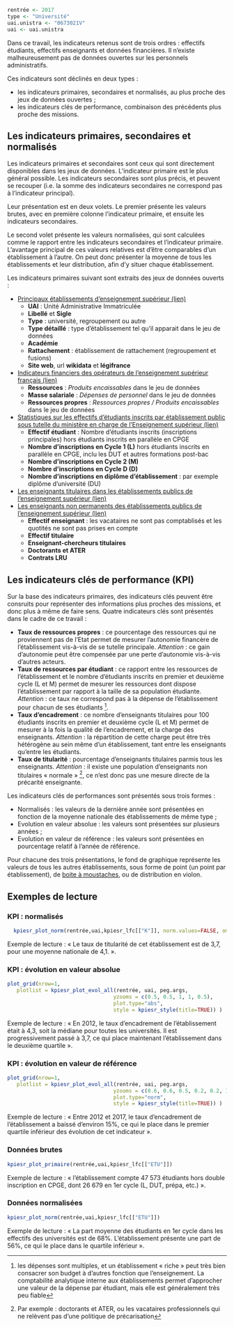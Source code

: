 
```r
rentrée <- 2017
type <- "Université"
uai.unistra <- "0673021V"
uai <- uai.unistra
```


Dans ce travail, les indicateurs retenus sont de trois ordres\ : effectifs étudiants, effectifs enseignants et données financières. Il n'existe malheureusement pas de données ouvertes sur les personnels administratifs. 

Ces indicateurs sont déclinés en deux types :

- les indicateurs primaires, secondaires et normalisés, au plus proche des jeux de données ouvertes ;
- les indicateurs clés de performance, combinaison des précédents plus proche des missions.

## Les indicateurs primaires, secondaires et normalisés

Les indicateurs primaires et secondaires sont ceux qui sont directement disponibles dans les jeux de données. L'indicateur primaire est le plus général possible. Les indicateurs secondaires sont plus précis, et peuvent se recouper (i.e. la somme des indicateurs secondaires ne correspond pas à l'indicateur principal).

Leur présentation est en deux volets. Le premier présente les valeurs brutes, avec en première colonne l'indicateur primaire, et ensuite les indicateurs secondaires. 

Le second volet présente les valeurs normalisées, qui sont calculées comme le rapport entre les indicateurs secondaires et l'indicateur primaire. L'avantage principal de ces valeurs relatives est d'être comparables d'un établissement à l'autre. On peut donc présenter la moyenne de tous les établissements et leur distribution, afin d'y situer chaque établissement.




Les indicateurs primaires suivant sont extraits des jeux de données ouverts :

- [Principaux établissements d'enseignement supérieur (lien)
](https://data.enseignementsup-recherche.gouv.fr/explore/dataset/fr-esr-principaux-etablissements-enseignement-superieur/)
  - __UAI__ : Unité Administrative Immatriculée
  - __Libellé__ et __Sigle__
  - __Type__ : université, regroupement ou autre
  - __Type détaillé__ : type d'établissement tel qu'il apparait dans le jeu de données
  - __Académie__
  - __Rattachement__ : établissement de rattachement (regroupement et fusions)
  - __Site web__, url __wikidata__ et __légifrance__

- [Indicateurs financiers des opérateurs de l’enseignement supérieur français (lien)
](https://data.enseignementsup-recherche.gouv.fr/explore/dataset/fr-esr-operateurs-indicateurs-financiers/)
   - __Ressources__ : _Produits encaissables_ dans le jeu de données
   - __Masse salariale__ : _Dépenses de personnel_ dans le jeu de données
   - __Ressources propres__ : _Ressources propres / Produits encaissables_ dans le jeu de données

- [Statistiques sur les effectifs d'étudiants inscrits par établissement public sous tutelle du ministère en charge de l'Enseignement supérieur (lien)](https://data.enseignementsup-recherche.gouv.fr/explore/dataset/fr-esr-statistiques-sur-les-effectifs-d-etudiants-inscrits-par-etablissement/)
   - __Effectif étudiant__ : Nombre d'étudiants inscrits (inscriptions principales) hors étudiants inscrits en parallèle en CPGE
   - __Nombre d'inscriptions en Cycle 1 (L)__ hors étudiants inscrits en parallèle en CPGE, inclu les DUT et autres formations post-bac
   - __Nombre d'inscriptions en Cycle 2 (M)__
   - __Nombre d'inscriptions en Cycle D (D)__
   - __Nombre d'inscriptions en diplôme d'établissement__ : par exemple diplôme d'université (DU)

- [Les enseignants titulaires dans les établissements publics de l'enseignement supérieur
(lien)](https://data.enseignementsup-recherche.gouv.fr/explore/dataset/fr-esr-enseignants-titulaires-esr-public/)
- [Les enseignants non permanents des établissements publics de l'enseignement supérieur
(lien)](https://data.enseignementsup-recherche.gouv.fr/explore/dataset/fr-esr-enseignants-nonpermanents-esr-public/)
   - __Effectif enseignant__ : les vacataires ne sont pas comptablisés et les quotités ne sont pas prises en compte
   - __Effectif titulaire__ 
   - __Enseignant-chercheurs titulaires__
   - __Doctorants et ATER__ 
   - __Contrats LRU__


<!-- - [APB Voeux de poursuite d'étude et admissions (lien)](https://data.enseignementsup-recherche.gouv.fr/explore/dataset/fr-esr-apb_voeux-et-admissions/) -->
<!-- - [Parcoursup vœux de poursuite d'études et de réorientation dans l'enseignement supérieur et réponses des établissements (lien)](https://data.enseignementsup-recherche.gouv.fr/explore/dataset/fr-esr-parcoursup/) -->
<!--    - __Formations Post-Bac__ : le nombre de formations post-bac proposées par l'établissement -->
<!--    - __Sélectives__ : le nombre de formations dont le rang du dernier appelé est inférieur de plus de 10% du nombre de candidats -->
<!--    - __Hyper-sélectives__ : le nombre de formations dont le rang du dernier appelé est inférieur de plus de 80% du nombre de candidats -->
<!--    - __Surchargées__ : le nombre de formations dont le nombre d'admis est supérieur à la capacité d'accueil -->
<!--    - __Souschargées__ : le nombre de formations dont le nombre d'admis est inférieur à 75% de la capacité d'accueil -->

<!-- _NB_ : les données APB/Parcoursup sont particulièrement difficile à exploiter et comportent de nombreux trous. De plus, elles concernent deux plateformes différentes (APB puis Parcoursup), avec des changements legislatifs et pratiques profonds. Les indicateurs ont ne sont pas présentés dans cette version pour éviter d'induire le lecteur en erreur. -->

<!-- Enfin, afin de pouvoir présenter les données, les series ont été décalées d'un an (i.e. les données d'admission post-bac notée à l'année 2017 sont celles de la rentrée 2018). -->


## Les indicateurs clés de performance (KPI)

Sur la base des indicateurs primaires, des indicateurs clés peuvent être consruits pour représenter des informations plus proches des missions, et donc plus à même de faire sens. Quatre indicateurs clés sont présentés dans le cadre de ce travail\ : 

- __Taux de ressources propres__\ : ce pourcentage des ressources qui ne proviennent pas de l'Etat permet de mesurer l'autonomie financère de l'établissement vis-à-vis de se tutelle principale. _Attention_\ : ce gain d'autonomie peut être compensée par une perte d'autonomie vis-à-vis d'autres acteurs.
- __Taux de ressources par étudiant__\ : ce rapport entre les ressources de l'établissement et le nombre d'étudiants inscrits en premier et deuxième cycle (L et M) permet de mesurer les ressources dont dispose l'établissement par rapport à la taille de sa population étudiante. _Attention_\ : ce taux ne correspond pas à la dépense de l'établissement pour chacun de ses étudiants ^[les dépenses sont multiples, et un établissement «\ riche\ » peut très bien consacrer son budget à d'autres fonction que l'enseignement. La comptabilité analytique interne aux établissements permet d'approcher une valeur de la dépense par étudiant, mais elle est généralement très peu fiable].
- __Taux d'encadrement__\ : ce nombre d'enseignants titulaires pour 100 étudiants inscrits en premier et deuxième cycle (L et M) permet de mesurer à la fois la qualité de l'encadrement, et la charge des enseignants. _Attention_\ : la répartition de cette charge peut être très hétérogène au sein même d'un établissement, tant entre les enseignants qu'entre les étudiants.
- __Taux de titularité__\ : pourcentage d'enseignants titulaires parmis tous les enseignants. _Attention_\ : il existe une population d'enseignants non titulaires «\ normale\ » ^[Par exemple\ : doctorants et ATER, ou les vacataires professionnels qui ne relèvent pas d'une politique de précarisation], ce n'est donc pas une mesure directe de la précarité enseignante.

Les indicateurs clés de performances sont présentés sous trois formes :

- Normalisés : les valeurs de la dernière année sont présentées en fonction de la moyenne nationale des établissements de même type ;
- Evolution en valeur absolue : les valeurs sont présentées sur plusieurs années ;
- Evolution en valeur de référence : les valeurs sont présentées en pourcentage relatif à l'année de référence.

Pour chacune des trois présentations, le fond de graphique représente les valeurs de tous les autres établissements, sous forme de point (un point par établissement), de [boite à moustaches](https://fr.wikipedia.org/wiki/Bo%C3%AEte_%C3%A0_moustaches), ou de distribution en violon.

## Exemples de lecture

### KPI : normalisés

```r
  kpiesr_plot_norm(rentrée,uai,kpiesr_lfc[["K"]], norm.values=FALSE, omit.first = FALSE)
```

Exemple de lecture : « Le taux de titularité de cet établissement est de 3,7, pour une moyenne nationale de 4,1. ».

### KPI : évolution en valeur absolue

```r
plot_grid(nrow=1, 
   plotlist = kpiesr_plot_evol_all(rentrée, uai, peg.args,
                                  yzooms = c(0.5, 0.5, 1, 1, 0.5),
                                  plot.type="abs",
                                  style = kpiesr_style(title=TRUE)) )
```


Exemple de lecture : « En 2012, le taux d'encadrement de l'établissement était à 4,3, soit la médiane pour toutes les universités. Il est progressivement passé à 3,7, ce qui place maintenant l'établissement dans le deuxième quartile ».

### KPI : évolution en valeur de référence

```r
plot_grid(nrow=1,
   plotlist = kpiesr_plot_evol_all(rentrée, uai, peg.args, 
                                  yzooms = c(0.6, 0.6, 0.5, 0.2, 0.2, 1),
                                  plot.type="norm",
                                  style = kpiesr_style(title=TRUE)) )
```

Exemple de lecture : « Entre 2012 et 2017, le taux d'encadrement de l'établissement a baissé d'environ 15%, ce qui le place dans le premier quartile inférieur des évolution de cet indicateur ».


### Données brutes 

```r
kpiesr_plot_primaire(rentrée,uai,kpiesr_lfc[["ETU"]])
```

Exemple de lecture : « l'établissement compte 47 573 étudiants hors double inscription en CPGE, dont 26 679 en 1er cycle (L, DUT, prépa, etc.) ».

### Données normalisées

```r
kpiesr_plot_norm(rentrée,uai,kpiesr_lfc[["ETU"]])
```

Exemple de lecture : « La part moyenne des étudiants en 1er cycle dans les effectifs des universités est de 68%. L'établissement présente une part de 56%, ce qui le place dans le quartile inférieur ».
